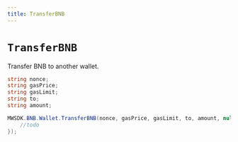 ```yaml
---
title: TransferBNB
---
```


# `TransferBNB`

Transfer BNB to another wallet.

```csharp
string nonce;
string gasPrice;
string gasLimit;
string to;
string amount;

MWSDK.BNB.Wallet.TransferBNB(nonce, gasPrice, gasLimit, to, amount, null, (res) => {
    //todo
});
```